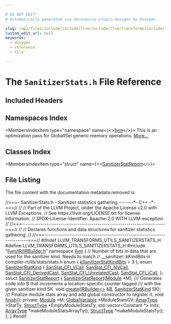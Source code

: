 ```yaml
---

# DO NOT EDIT!
# Automatically generated via docusaurus-plugin-doxygen by Doxygen.

slug: /api/files/include/include/llvm/include/llvm/transforms/include/llvm/transforms/utils/sanitizerstats-h
custom_edit_url: null
keywords:
  - doxygen
  - reference
  - file

---
```





# The `SanitizerStats.h` File Reference

<DoxygenPage pluginConfig={pluginConfig}>



## Included Headers

<IncludesList>
<IncludesListItem
  filePath="llvm/IR/IRBuilder.h"
  permalink="/docs/api/files/include/include/llvm/include/llvm/ir/irbuilder-h"
  isLocal="true" />
</IncludesList>

## Namespaces Index

<MembersIndex>

<MembersIndexItem
  type="namespace"
  name={<><a href="/docs/api/namespaces/llvm">llvm</a></>}>
This is an optimization pass for GlobalISel generic memory operations. <a href="/docs/api/namespaces/llvm/#details">More...</a>
</MembersIndexItem>

</MembersIndex>

## Classes Index

<MembersIndex>

<MembersIndexItem
  type="struct"
  name={<><a href="/docs/api/structs/llvm/sanitizerstatreport">SanitizerStatReport</a></>}>
</MembersIndexItem>

</MembersIndex>


## File Listing

The file content with the documentation metadata removed is:

<ProgramListing>

<Link id="l00001" /><CodeLine lineNumber="1"><Highlight kind="comment">//===- SanitizerStats.h - Sanitizer statistics gathering  -------&#42;- C++ -&#42;-===//</Highlight><Highlight kind="normal"></Highlight></CodeLine>
<Link id="l00002" /><CodeLine lineNumber="2"><Highlight kind="normal"></Highlight><Highlight kind="comment">//</Highlight><Highlight kind="normal"></Highlight></CodeLine>
<Link id="l00003" /><CodeLine lineNumber="3"><Highlight kind="normal"></Highlight><Highlight kind="comment">// Part of the LLVM Project, under the Apache License v2.0 with LLVM Exceptions.</Highlight><Highlight kind="normal"></Highlight></CodeLine>
<Link id="l00004" /><CodeLine lineNumber="4"><Highlight kind="normal"></Highlight><Highlight kind="comment">// See https://llvm.org/LICENSE.txt for license information.</Highlight><Highlight kind="normal"></Highlight></CodeLine>
<Link id="l00005" /><CodeLine lineNumber="5"><Highlight kind="normal"></Highlight><Highlight kind="comment">// SPDX-License-Identifier: Apache-2.0 WITH LLVM-exception</Highlight><Highlight kind="normal"></Highlight></CodeLine>
<Link id="l00006" /><CodeLine lineNumber="6"><Highlight kind="normal"></Highlight><Highlight kind="comment">//</Highlight><Highlight kind="normal"></Highlight></CodeLine>
<Link id="l00007" /><CodeLine lineNumber="7"><Highlight kind="normal"></Highlight><Highlight kind="comment">//===----------------------------------------------------------------------===//</Highlight><Highlight kind="normal"></Highlight></CodeLine>
<Link id="l00008" /><CodeLine lineNumber="8"><Highlight kind="normal"></Highlight><Highlight kind="comment">//</Highlight><Highlight kind="normal"></Highlight></CodeLine>
<Link id="l00009" /><CodeLine lineNumber="9"><Highlight kind="normal"></Highlight><Highlight kind="comment">// Declares functions and data structures for sanitizer statistics gathering.</Highlight><Highlight kind="normal"></Highlight></CodeLine>
<Link id="l00010" /><CodeLine lineNumber="10"><Highlight kind="normal"></Highlight><Highlight kind="comment">//</Highlight><Highlight kind="normal"></Highlight></CodeLine>
<Link id="l00011" /><CodeLine lineNumber="11"><Highlight kind="normal"></Highlight><Highlight kind="comment">//===----------------------------------------------------------------------===//</Highlight><Highlight kind="normal"></Highlight></CodeLine>
<Link id="l00012" /><CodeLine lineNumber="12"><Highlight kind="normal"></Highlight></CodeLine>
<Link id="l00013" /><CodeLine lineNumber="13"><Highlight kind="normal"></Highlight><Highlight kind="preprocessor">#ifndef LLVM&#95;TRANSFORMS&#95;UTILS&#95;SANITIZERSTATS&#95;H</Highlight><Highlight kind="normal"></Highlight></CodeLine>
<Link id="l00014" /><CodeLine lineNumber="14"><Highlight kind="normal"></Highlight><Highlight kind="preprocessor">#define LLVM&#95;TRANSFORMS&#95;UTILS&#95;SANITIZERSTATS&#95;H</Highlight><Highlight kind="normal"></Highlight></CodeLine>
<Link id="l00015" /><CodeLine lineNumber="15"><Highlight kind="normal"></Highlight></CodeLine>
<Link id="l00016" /><CodeLine lineNumber="16"><Highlight kind="normal"></Highlight><Highlight kind="preprocessor">#include &quot;<a href="/docs/api/files/include/include/llvm/include/llvm/ir/irbuilder-h">llvm/IR/IRBuilder.h</a>&quot;</Highlight><Highlight kind="normal"></Highlight></CodeLine>
<Link id="l00017" /><CodeLine lineNumber="17"><Highlight kind="normal"></Highlight></CodeLine>
<Link id="l00018" /><CodeLine lineNumber="18"><Highlight kind="normal"></Highlight><Highlight kind="keyword">namespace </Highlight><Highlight kind="normal"><a href="/docs/api/namespaces/llvm">llvm</a> &#123;</Highlight></CodeLine>
<Link id="l00019" /><CodeLine lineNumber="19"><Highlight kind="normal"></Highlight></CodeLine>
<Link id="l00020" /><CodeLine lineNumber="20"><Highlight kind="normal"></Highlight><Highlight kind="comment">// Number of bits in data that are used for the sanitizer kind. Needs to match</Highlight><Highlight kind="normal"></Highlight></CodeLine>
<Link id="l00021" /><CodeLine lineNumber="21"><Highlight kind="normal"></Highlight><Highlight kind="comment">// &#95;&#95;sanitizer::kKindBits in compiler-rt/lib/stats/stats.h</Highlight><Highlight kind="normal"></Highlight></CodeLine>
<Link id="l00022" /><CodeLine lineNumber="22" lineLink="/docs/api/namespaces/llvm/#a6dd07fbe2a7b495cd346469ef3838225a95d2dfc2d39b31205bddecfb52f0c509"><Highlight kind="normal"></Highlight><Highlight kind="keyword">enum</Highlight><Highlight kind="normal"> &#123; <a href="/docs/api/namespaces/llvm/#a6dd07fbe2a7b495cd346469ef3838225a95d2dfc2d39b31205bddecfb52f0c509">kSanitizerStatKindBits</a> = 3 &#125;;</Highlight></CodeLine>
<Link id="l00023" /><CodeLine lineNumber="23"><Highlight kind="normal"></Highlight></CodeLine>
<Link id="l00024" /><CodeLine lineNumber="24" lineLink="/docs/api/namespaces/llvm/#ab15d11360fc43de7d6e29ad3f52dec7b"><Highlight kind="normal"></Highlight><Highlight kind="keyword">enum</Highlight><Highlight kind="normal"> <a href="/docs/api/namespaces/llvm/#ab15d11360fc43de7d6e29ad3f52dec7b">SanitizerStatKind</a> &#123;</Highlight></CodeLine>
<Link id="l00025" /><CodeLine lineNumber="25" lineLink="/docs/api/namespaces/llvm/#ab15d11360fc43de7d6e29ad3f52dec7ba8812fbc40716ccc49baf9d1cb8539628"><Highlight kind="normal">  <a href="/docs/api/namespaces/llvm/#ab15d11360fc43de7d6e29ad3f52dec7ba8812fbc40716ccc49baf9d1cb8539628">SanStat&#95;CFI&#95;VCall</a>,</Highlight></CodeLine>
<Link id="l00026" /><CodeLine lineNumber="26" lineLink="/docs/api/namespaces/llvm/#ab15d11360fc43de7d6e29ad3f52dec7ba9fc1934e47ae72a7bb0ac95a843fcf61"><Highlight kind="normal">  <a href="/docs/api/namespaces/llvm/#ab15d11360fc43de7d6e29ad3f52dec7ba9fc1934e47ae72a7bb0ac95a843fcf61">SanStat&#95;CFI&#95;NVCall</a>,</Highlight></CodeLine>
<Link id="l00027" /><CodeLine lineNumber="27" lineLink="/docs/api/namespaces/llvm/#ab15d11360fc43de7d6e29ad3f52dec7bab0dd7df4906c05de62d85a64073235a7"><Highlight kind="normal">  <a href="/docs/api/namespaces/llvm/#ab15d11360fc43de7d6e29ad3f52dec7bab0dd7df4906c05de62d85a64073235a7">SanStat&#95;CFI&#95;DerivedCast</a>,</Highlight></CodeLine>
<Link id="l00028" /><CodeLine lineNumber="28" lineLink="/docs/api/namespaces/llvm/#ab15d11360fc43de7d6e29ad3f52dec7ba794d1658dbdb1fbaf69a4d450973c5d9"><Highlight kind="normal">  <a href="/docs/api/namespaces/llvm/#ab15d11360fc43de7d6e29ad3f52dec7ba794d1658dbdb1fbaf69a4d450973c5d9">SanStat&#95;CFI&#95;UnrelatedCast</a>,</Highlight></CodeLine>
<Link id="l00029" /><CodeLine lineNumber="29" lineLink="/docs/api/namespaces/llvm/#ab15d11360fc43de7d6e29ad3f52dec7bad4b3886a94db2010db9f5f6248f4b4ec"><Highlight kind="normal">  <a href="/docs/api/namespaces/llvm/#ab15d11360fc43de7d6e29ad3f52dec7bad4b3886a94db2010db9f5f6248f4b4ec">SanStat&#95;CFI&#95;ICall</a>,</Highlight></CodeLine>
<Link id="l00030" /><CodeLine lineNumber="30"><Highlight kind="normal">&#125;;</Highlight></CodeLine>
<Link id="l00031" /><CodeLine lineNumber="31"><Highlight kind="normal"></Highlight></CodeLine>
<Link id="l00032" /><CodeLine lineNumber="32" lineLink="/docs/api/structs/llvm/sanitizerstatreport"><Highlight kind="normal"></Highlight><Highlight kind="keyword">struct </Highlight><Highlight kind="normal"><a href="/docs/api/structs/llvm/sanitizerstatreport/#a820e89d4531bed12df6050d26f6622b9">SanitizerStatReport</a> &#123;</Highlight></CodeLine>
<Link id="l00033" /><CodeLine lineNumber="33"><Highlight kind="normal">  <a href="/docs/api/structs/llvm/sanitizerstatreport/#a820e89d4531bed12df6050d26f6622b9">SanitizerStatReport</a>(<a href="/docs/api/classes/llvm/module">Module</a> &#42;M);</Highlight></CodeLine>
<Link id="l00034" /><CodeLine lineNumber="34"><Highlight kind="normal"></Highlight><Highlight kind="comment"></Highlight></CodeLine>
<Link id="l00035" /><CodeLine lineNumber="35"><Highlight kind="comment">  /// Generates code into B that increments a location-specific counter tagged</Highlight></CodeLine>
<Link id="l00036" /><CodeLine lineNumber="36"><Highlight kind="comment">  /// with the given sanitizer kind SK.</Highlight><Highlight kind="normal"></Highlight></CodeLine>
<Link id="l00037" /><CodeLine lineNumber="37"><Highlight kind="normal">  </Highlight><Highlight kind="keywordtype">void</Highlight><Highlight kind="normal"> <a href="/docs/api/structs/llvm/sanitizerstatreport/#aba3432b49d9f33e6eb7fbb4657b662b6">create</a>(<a href="/docs/api/classes/llvm/irbuilder">IRBuilder&lt;&gt;</a> &amp;<a href="/docs/api/files/lib/lib/ir/builtingcs-cpp/#ae76959fe811ba090de4cba69ac00f1da">B</a>, <a href="/docs/api/namespaces/llvm/#ab15d11360fc43de7d6e29ad3f52dec7b">SanitizerStatKind</a> SK);</Highlight></CodeLine>
<Link id="l00038" /><CodeLine lineNumber="38"><Highlight kind="normal"></Highlight><Highlight kind="comment"></Highlight></CodeLine>
<Link id="l00039" /><CodeLine lineNumber="39"><Highlight kind="comment">  /// Finalize module stats array and add global constructor to register it.</Highlight><Highlight kind="normal"></Highlight></CodeLine>
<Link id="l00040" /><CodeLine lineNumber="40"><Highlight kind="normal">  </Highlight><Highlight kind="keywordtype">void</Highlight><Highlight kind="normal"> <a href="/docs/api/structs/llvm/sanitizerstatreport/#a0c8e1730578d5e4181a2bd1502328802">finish</a>();</Highlight></CodeLine>
<Link id="l00041" /><CodeLine lineNumber="41"><Highlight kind="normal"></Highlight></CodeLine>
<Link id="l00042" /><CodeLine lineNumber="42"><Highlight kind="normal"></Highlight><Highlight kind="keyword">private</Highlight><Highlight kind="normal">:</Highlight></CodeLine>
<Link id="l00043" /><CodeLine lineNumber="43"><Highlight kind="normal">  <a href="/docs/api/classes/llvm/module">Module</a> &#42;M;</Highlight></CodeLine>
<Link id="l00044" /><CodeLine lineNumber="44"><Highlight kind="normal">  <a href="/docs/api/classes/llvm/globalvariable">GlobalVariable</a> &#42;ModuleStatsGV;</Highlight></CodeLine>
<Link id="l00045" /><CodeLine lineNumber="45"><Highlight kind="normal">  <a href="/docs/api/classes/llvm/arraytype">ArrayType</a> &#42;StatTy;</Highlight></CodeLine>
<Link id="l00046" /><CodeLine lineNumber="46"><Highlight kind="normal">  <a href="/docs/api/classes/llvm/structtype">StructType</a> &#42;EmptyModuleStatsTy;</Highlight></CodeLine>
<Link id="l00047" /><CodeLine lineNumber="47"><Highlight kind="normal"></Highlight></CodeLine>
<Link id="l00048" /><CodeLine lineNumber="48"><Highlight kind="normal">  std::vector&lt;Constant &#42;&gt; Inits;</Highlight></CodeLine>
<Link id="l00049" /><CodeLine lineNumber="49"><Highlight kind="normal">  <a href="/docs/api/classes/llvm/arraytype">ArrayType</a> &#42;makeModuleStatsArrayTy();</Highlight></CodeLine>
<Link id="l00050" /><CodeLine lineNumber="50"><Highlight kind="normal">  <a href="/docs/api/classes/llvm/structtype">StructType</a> &#42;makeModuleStatsTy();</Highlight></CodeLine>
<Link id="l00051" /><CodeLine lineNumber="51"><Highlight kind="normal">&#125;;</Highlight></CodeLine>
<Link id="l00052" /><CodeLine lineNumber="52"><Highlight kind="normal"></Highlight></CodeLine>
<Link id="l00053" /><CodeLine lineNumber="53"><Highlight kind="normal">&#125;</Highlight></CodeLine>
<Link id="l00054" /><CodeLine lineNumber="54"><Highlight kind="normal"></Highlight></CodeLine>
<Link id="l00055" /><CodeLine lineNumber="55"><Highlight kind="normal"></Highlight><Highlight kind="preprocessor">#endif</Highlight></CodeLine>

</ProgramListing>

</DoxygenPage>
